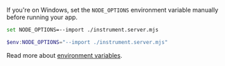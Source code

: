 <Expandable title="Are you using Windows?">

If you're on Windows, set the `NODE_OPTIONS` environment variable manually before running your app.

```bash {tabTitle:cmd}
set NODE_OPTIONS=--import ./instrument.server.mjs
```

```powershell {tabTitle:PowerShell}
$env:NODE_OPTIONS="--import ./instrument.server.mjs"
```

Read more about [environment variables](https://learn.microsoft.com/en-us/windows/win32/procthread/environment-variables).

</Expandable> 
